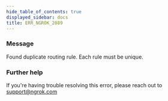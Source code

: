 ```yaml
---
hide_table_of_contents: true
displayed_sidebar: docs
title: ERR_NGROK_2089
---
```


### Message

Found duplicate routing rule. Each rule must be unique.

<ErrorDetails />

### Further help

If you're having trouble resolving this error, please reach out to [support@ngrok.com](mailto:support@ngrok.com?subject=Help%20with%20ERR_NGROK_2089)
